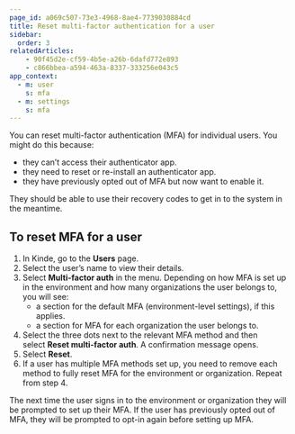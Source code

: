 ```yaml
---
page_id: a069c507-73e3-4968-8ae4-7739030884cd
title: Reset multi-factor authentication for a user
sidebar:
  order: 3
relatedArticles:
    - 90f45d2e-cf59-4b5e-a26b-6dafd772e893
    - c866bbea-a594-463a-8337-333256e043c5
app_context:
  - m: user
    s: mfa
  - m: settings
    s: mfa
---
```


You can reset multi-factor authentication (MFA) for individual users. You might do this because:

- they can’t access their authenticator app.
- they need to reset or re-install an authenticator app.
- they have previously opted out of MFA but now want to enable it.

They should be able to use their recovery codes to get in to the system in the meantime.

## **To reset MFA for a user**

1. In Kinde, go to the **Users** page.
2. Select the user’s name to view their details. 
3. Select **Multi-factor auth** in the menu. Depending on how MFA is set up in the environment and how many organizations the user belongs to, you will see:
    - a section for the default MFA (environment-level settings), if this applies.
    - a section for MFA for each organization the user belongs to.
4. Select the three dots next to the relevant MFA method and then select **Reset multi-factor auth**. A confirmation message opens.
5. Select **Reset**.
6. If a user has multiple MFA methods set up, you need to remove each method to fully reset MFA for the environment or organization. Repeat from step 4.

The next time the user signs in to the environment or organization they will be prompted to set up their MFA. If the user has previously opted out of MFA, they will be prompted to opt-in again before setting up MFA.
